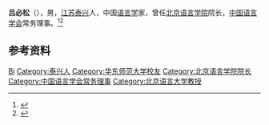 '''吕必松'''（{{bd|1935年|}}），男，[[江苏|江苏]][[泰兴|泰兴]]人，中国[[语言学|语言学]]家，曾任[[北京语言学院|北京语言学院]]院长，[[中国语言学会|中国语言学会]]常务理事。<ref>{{Cite book|title=中华当代文化名人大辞典|author=张品兴, 殷登祥, 陈有进等主编|publisher=中国广播电视出版社|year=1992|isbn=9787504315137|location=北京|pages=}}</ref><ref>{{Cite book|title=中国语言学人名大辞典|author=陈建初, 吴泽顺主编|publisher=岳麓书社|year=1997|isbn=|location=长沙|pages=}}</ref>

== 参考资料 ==
{{reflist}}

{{Navboxes
| title  = 吕必松在[[中国语言学会|中国语言学会]]的职务
| list1  =
{{中国语言学会第三届理事会}}
}}

{{Authority control}}
{{DEFAULTSORT:Lv吕}}
[[Category:吕姓|Bi]]
[[Category:泰兴人|Category:泰兴人]]
[[Category:华东师范大学校友|Category:华东师范大学校友]]
[[Category:北京语言学院院长|Category:北京语言学院院长]]
[[Category:中国语言学会常务理事|Category:中国语言学会常务理事]]
[[Category:北京语言大学教授|Category:北京语言大学教授]]

{{中国人物小作品}}